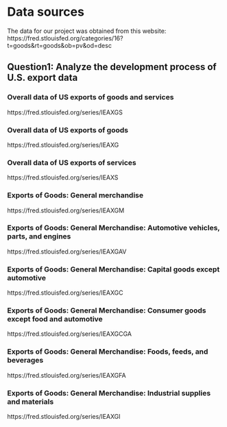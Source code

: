 # Data sources
The data for our project was obtained from this website:
https://fred.stlouisfed.org/categories/16?t=goods&rt=goods&ob=pv&od=desc

## Question1: Analyze the development process of U.S. export data
### Overall data of US exports of goods and services
https://fred.stlouisfed.org/series/IEAXGS

### Overall data of US exports of goods
https://fred.stlouisfed.org/series/IEAXG

### Overall data of US exports of services
https://fred.stlouisfed.org/series/IEAXS

### Exports of Goods: General merchandise
https://fred.stlouisfed.org/series/IEAXGM

### Exports of Goods: General Merchandise: Automotive vehicles, parts, and engines 
https://fred.stlouisfed.org/series/IEAXGAV

### Exports of Goods: General Merchandise: Capital goods except automotive
https://fred.stlouisfed.org/series/IEAXGC

### Exports of Goods: General Merchandise: Consumer goods except food and automotive
https://fred.stlouisfed.org/series/IEAXGCGA

### Exports of Goods: General Merchandise: Foods, feeds, and beverages
https://fred.stlouisfed.org/series/IEAXGFA

### Exports of Goods: General Merchandise: Industrial supplies and materials
https://fred.stlouisfed.org/series/IEAXGI


